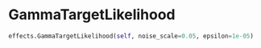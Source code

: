 # GammaTargetLikelihood { #prophetverse.effects.GammaTargetLikelihood }

```python
effects.GammaTargetLikelihood(self, noise_scale=0.05, epsilon=1e-05)
```

